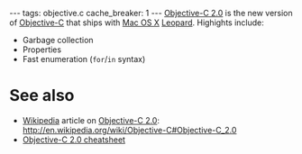 ---
tags: objective.c
cache_breaker: 1
---
[[Objective-C 2.0]] is the new version of [[Objective-C]] that ships with [[Mac OS X]] [[Leopard]]. Highights include:

* Garbage collection
* Properties
* Fast enumeration (<tt>for</tt>/<tt>in</tt> syntax)

= See also =

* [[Wikipedia]] article on [[Objective-C 2.0]]: http://en.wikipedia.org/wiki/Objective-C#Objective-C_2.0
* [[Objective-C 2.0 cheatsheet]]
